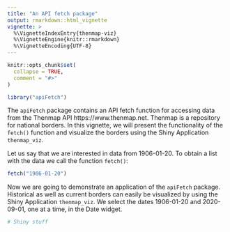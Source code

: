 ```yaml
---
title: "An API fetch package"
output: rmarkdown::html_vignette
vignette: >
  %\VignetteIndexEntry{thenmap-viz}
  %\VignetteEngine{knitr::rmarkdown}
  %\VignetteEncoding{UTF-8}
---
```



```r
knitr::opts_chunk$set(
  collapse = TRUE,
  comment = "#>"
)
```

```r
library("apiFetch")
```

The `apiFetch` package contains an API fetch function for accessing data from the Thenmap API https://www.thenmap.net. Thenmap is a repository for national borders. In this vignette, we will present the functionality of the `fetch()` function and visualize the borders using the Shiny Application `thenmap_viz`. 


Let us say that we are interested in data from 1906-01-20. To obtain a list with the data we call the function `fetch()`:

```r
fetch("1906-01-20")
```

Now we are going to demonstrate an application of the `apiFetch` package. Historical as well as current borders can easily be visualized by using the Shiny Application `thenmap_viz`. We select the dates 1906-01-20 and 2020-09-01, one at a time, in the Date widget.

```r
# Shiny stuff
```
